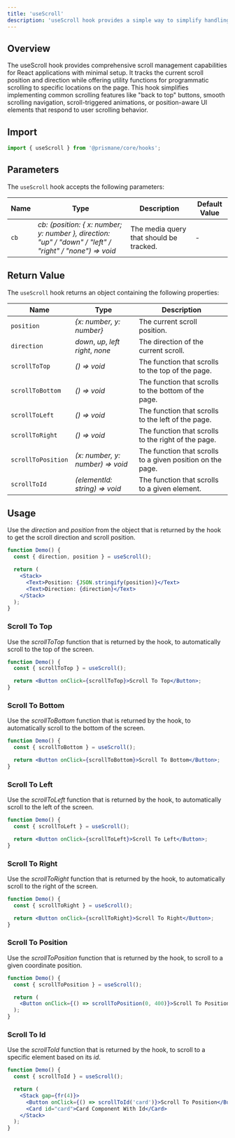 ---
title: 'useScroll'
description: 'useScroll hook provides a simple way to simplify handling scrolling.'
---

## Overview
The useScroll hook provides comprehensive scroll management capabilities for React applications with minimal setup. It tracks the current scroll position and direction while offering utility functions for programmatic scrolling to specific locations on the page. This hook simplifies implementing common scrolling features like "back to top" buttons, smooth scrolling navigation, scroll-triggered animations, or position-aware UI elements that respond to user scrolling behavior.

## Import

```js
import { useScroll } from '@prismane/core/hooks';
```

## Parameters

The `useScroll` hook accepts the following parameters:

| Name | Type                                                                                                      | Description                             | Default Value |
| ---- | --------------------------------------------------------------------------------------------------------- | --------------------------------------- | ------------- |
| `cb` | _cb: (position: \{ x: number; y: number }, direction: "up" / "down" / "left" / "right" / "none") => void_ | The media query that should be tracked. | -             |

## Return Value

The `useScroll` hook returns an object containing the following properties:

| Name               | Type                                 | Description                                                |
| ------------------ | ------------------------------------ | ---------------------------------------------------------- |
| `position`         | _\{x: number, y: number}_            | The current scroll position.                               |
| `direction`        | _down_, _up_, _left_ _right_, _none_ | The direction of the current scroll.                       |
| `scrollToTop`      | _() => void_                         | The function that scrolls to the top of the page.          |
| `scrollToBottom`   | _() => void_                         | The function that scrolls to the bottom of the page.       |
| `scrollToLeft`     | _() => void_                         | The function that scrolls to the left of the page.         |
| `scrollToRight`    | _() => void_                         | The function that scrolls to the right of the page.        |
| `scrollToPosition` | _(x: number, y: number) => void_     | The function that scrolls to a given position on the page. |
| `scrollToId`       | _(elementId: string) => void_        | The function that scrolls to a given element.              |

## Usage

Use the _direction_ and _position_ from the object that is returned by the hook to get the scroll direction and scroll position.

```jsx preview
function Demo() {
  const { direction, position } = useScroll();

  return (
    <Stack>
      <Text>Position: {JSON.stringify(position)}</Text>
      <Text>Direction: {direction}</Text>
    </Stack>
  );
}
```

### Scroll To Top

Use the _scrollToTop_ function that is returned by the hook, to automatically scroll to the top of the screen.

```jsx preview
function Demo() {
  const { scrollToTop } = useScroll();

  return <Button onClick={scrollToTop}>Scroll To Top</Button>;
}
```

### Scroll To Bottom

Use the _scrollToBottom_ function that is returned by the hook, to automatically scroll to the bottom of the screen.

```jsx preview
function Demo() {
  const { scrollToBottom } = useScroll();

  return <Button onClick={scrollToBottom}>Scroll To Bottom</Button>;
}
```

### Scroll To Left

Use the _scrollToLeft_ function that is returned by the hook, to automatically scroll to the left of the screen.

```jsx preview
function Demo() {
  const { scrollToLeft } = useScroll();

  return <Button onClick={scrollToLeft}>Scroll To Left</Button>;
}
```

### Scroll To Right

Use the _scrollToRight_ function that is returned by the hook, to automatically scroll to the right of the screen.

```jsx preview
function Demo() {
  const { scrollToRight } = useScroll();

  return <Button onClick={scrollToRight}>Scroll To Right</Button>;
}
```

### Scroll To Position

Use the _scrollToPosition_ function that is returned by the hook, to scroll to a given coordinate position.

```jsx preview
function Demo() {
  const { scrollToPosition } = useScroll();

  return (
    <Button onClick={() => scrollToPosition(0, 400)}>Scroll To Position</Button>
  );
}
```

### Scroll To Id

Use the _scrollToId_ function that is returned by the hook, to scroll to a specific element based on its _id_.

```jsx preview
function Demo() {
  const { scrollToId } = useScroll();

  return (
    <Stack gap={fr(4)}>
      <Button onClick={() => scrollToId('card')}>Scroll To Position</Button>
      <Card id="card">Card Component With Id</Card>
    </Stack>
  );
}
```
